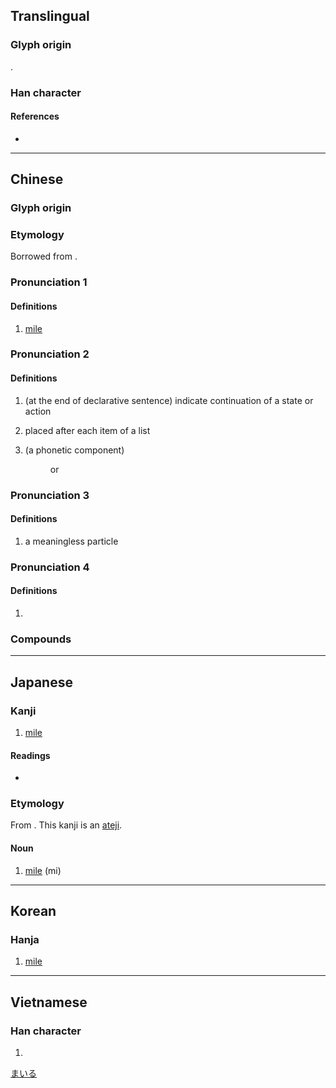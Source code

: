 {{character info}}
==Translingual==

===Glyph origin===
{{Han etym}}
{{Han compound|口|里|c1=s|c2=p|ls=psc}}.

===Han character===
{{Han char|rn=30|rad=口|as=07|sn=10|four=66014|canj=RWG|ids=⿰口里}}

====References====
* {{Han ref|kx=0190.160|dkj=03649|dj=0409.320|hdz=10629.030|uh=54E9|ud=21737|bh=ADF9|bd=44537}}

----

==Chinese==
{{zh-forms}}

===Glyph origin===
{{Han etym|里}}
{{Han compound|口|里|t1=mouth|ls=psc|c1=s|c2=p}}

===Etymology===
{{lb|zh|Min Nan}} Borrowed from {{bor|zh|en|mile}}.

===Pronunciation 1===
{{zh-pron
|m=lǐ
|c=lei5,le1,li1
|h=pfs=
|md=
|mn=mai
|w=
|mc=
|oc=
|cat=n
}}

====Definitions====
{{zh-hanzi}}

# {{lb|zh|archaic}} [[mile]]
#: {{zh-also|英里}}

===Pronunciation 2===
{{zh-pron
|m=li,lī
|c=le1
|h=pfs=
|md=
|mn=ml:--li/qz,xm:--le/zz:--lee/tw:mai
|w=
|mc=
|oc=
|cat=part
}}

====Definitions====
{{zh-hanzi}}

# (at the end of declarative sentence) indicate continuation of a state or action
#: {{zh-syn|呢}}
# placed after each item of a list
#: {{zh-syn|啦}}
# (a phonetic component)
#: {{zh-l|哩哩啦啦}}
#: {{zh-l|哩哩囉囉}} or {{zh-l|哩哩羅羅}}

===Pronunciation 3===
{{zh-pron
|m=lì
|cat=part
}}

====Definitions====
{{zh-hanzi}}

# a meaningless particle
===Pronunciation 4===
{{zh-pron
|m=mǎi
|cat=pn
}}

====Definitions====
{{zh-hanzi}}

# {{zh-only|哩伽塔}}

===Compounds===
{{zh-der|嘰哩呱啦|咿哩呱喇|嘰哩咕嚕|嘁哩喀喳|公古哩|哩嗹|哩哩啦啦|哩囉|哩嗹囉嗹|哩嗹花兒|唱哩嗹|伊哩烏蘆|囉哩囉嗦|唏哩花啦|咖哩|哩哩囉囉|哩嚕|喇喇哩哩|加哩|瑪哩花|打哩}}

----

==Japanese==

===Kanji===
{{ja-kanji|grade=n|rs=口07}}

# [[mile]]

====Readings====
* {{ja-readings|on=り|kun=わい,マイル}}

===Etymology===
{{ja-kanjitab|まいる|yomi=kun}}
From {{etyl|en|ja|sort=まいる}} {{m|en|mile}}. This kanji is an [[当て字|ateji]].

====Noun====
{{ja-noun|マイル}}

# [[mile]] (mi)

[[Category:Japanese terms spelled with ateji|まいる]]

----

==Korean==

===Hanja===
{{ko-hanja|리}}

# [[mile]]

----

==Vietnamese==

===Han character===
{{vi-readings|readings=ré,lí,rí|rs=口07}}

# {{rfdef|vi|sort=口07}}